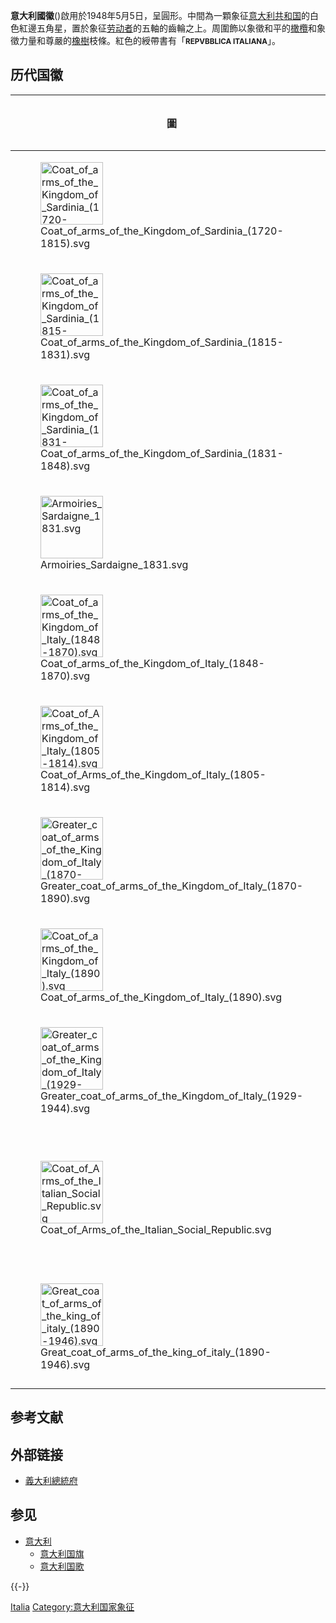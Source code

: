 {{Infobox Coat of arms
|name             = 意大利共和国国徽
|image            = Italy-Emblem.svg
|image_width      = 200
|middle           = Great coat of arms of the king of italy (1890-1946).svg
|middle_width     = 120
|middle_caption   = [[意大利共和国|意大利共和国]]<br />1946年-1947年
|lesser           = Emblem of Italy (black and white without striped background).svg
|lesser_width     = 200
|lesser_caption   = 黑白风格化徽章
|armiger          = {{flag|Italy}}
|year_adopted     = 1948年5月5日
|crest            = 
|torse            = 
|shield           = 
|supporters       = 
|compartment      = 
|motto            = '''REPVBBLICA ITALIANA'''
|orders           = 
|other_elements   = 
|earlier_versions =
|use              = 
}}
'''意大利國徽'''({{lang-it|emblema della Repubblica Italiana}})啟用於1948年5月5日，呈圓形。中間為一顆象征[[意大利共和国|意大利共和国]]的白色紅邊五角星，置於象征[[劳动者|劳动者]]的五軸的齒輪之上。周圍飾以象徵和平的[[橄欖_(木樨科)|橄欖]]和象徵力量和尊嚴的[[橡樹|橡樹]]枝條。紅色的綬帶書有「'''<small>REPVBBLICA ITALIANA</small>'''」。

== 历代国徽 ==
{| class="wikitable"
|-
! 圖 !! 國家 !! 使用
|-
| [[File:Coat_of_arms_of_the_Kingdom_of_Sardinia_(1720-1815).svg|100px]] || [[撒丁王国|撒丁王国]] || 1720年－1815年
|-
| [[File:Coat_of_arms_of_the_Kingdom_of_Sardinia_(1815-1831).svg|100px]] || [[撒丁王国|撒丁王国]] || 1815年－1831年
|-
| [[File:Coat_of_arms_of_the_Kingdom_of_Sardinia_(1831-1848).svg|100px]] || [[撒丁王国|撒丁王国]] || 1831年－1848年
|-
| [[File:Armoiries_Sardaigne_1831.svg|100px]] || [[撒丁王国|撒丁王国]] || 1848年-1861年
|-
| [[File:Coat_of_arms_of_the_Kingdom_of_Italy_(1848-1870).svg|100px]] || [[撒丁王国|撒丁王国]] || 1848年－1870年
|-
| [[File:Coat_of_Arms_of_the_Kingdom_of_Italy_(1805-1814).svg|100px]] || [[意大利王国|意大利王国]] || 1805年－1814年
|-
| [[File:Greater_coat_of_arms_of_the_Kingdom_of_Italy_(1870-1890).svg|100px]] || [[意大利王国|意大利王国]] || 1870年－1890年
|-
| [[File:Coat_of_arms_of_the_Kingdom_of_Italy_(1890).svg|100px]] || [[意大利王国|意大利王国]] || 1890年-1929年&1943年-1946年
|-
| [[File:Greater_coat_of_arms_of_the_Kingdom_of_Italy_(1929-1944).svg|100px]] || [[意大利王国|意大利王国]] || 1929年－1943年
|-
| [[File:Coat_of_Arms_of_the_Italian_Social_Republic.svg|100px]] || [[意大利社会共和国|意大利社会共和国]] || 1943年－1945年
|-
| [[File:Great_coat_of_arms_of_the_king_of_italy_(1890-1946).svg|100px]] ||[[意大利共和国|意大利共和国]]||1946年-1947年
|-
|}

== 参考文献 ==
{{Reflist}}

== 外部链接 ==
* [http://www.quirinale.it/simboli/emblema/emblema-aa.htm 義大利總統府] {{Wayback|url=http://www.quirinale.it/simboli/emblema/emblema-aa.htm |date=20080611184057 }}{{it icon}}

== 参见 ==
{{Portal|義大利|紋章及旗幟}}
* [[意大利|意大利]]
** [[意大利国旗|意大利国旗]]
** [[意大利国歌|意大利国歌]]

{{-}}
{{欧洲题目|国徽}}

[[Category:國徽|Italia]]
[[Category:意大利国家象征|Category:意大利国家象征]]